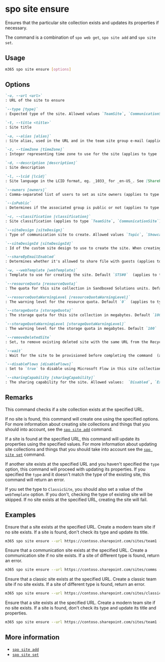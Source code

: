 
# spo site ensure

Ensures that the particular site collection exists and updates its properties if necessary.

The command is a combination of `spo web get`, `spo site add` and `spo site set`.

## Usage

```sh
m365 spo site ensure [options]
```

## Options

```md defintion-list
`-u, --url <url>`
: URL of the site to ensure

`--type [type]`
: Expected type of the site. Allowed values `TeamSite`, `CommunicationSite`, `ClassicSite`. If not specified, will not check the type of the site if one exists at the specified URL.

`-t, --title <title>`
: Site title

`-a, --alias [alias]`
: Site alias, used in the URL and in the team site group e-mail (applies to type `TeamSite`)

`-z, --timeZone [timeZone]`
: Integer representing time zone to use for the site (applies to type `ClassicSite`)

`-d, --description [description]`
: Site description

`-l, --lcid [lcid]`
: Site language in the LCID format, eg. _1033_ for _en-US_. See [SharePoint documentation](https://support.microsoft.com/en-us/office/languages-supported-by-sharepoint-dfbf3652-2902-4809-be21-9080b6512fff) for the list of supported languages

`--owners [owners]`
: Comma-separated list of users to set as site owners (applies to type TeamSite, ClassicSite)

`--isPublic`
: Determines if the associated group is public or not (applies to type `TeamSite`)

`-c, --classification [classification]`
: Site classification (applies to type `TeamSite`, `CommunicationSite`)

`--siteDesign [siteDesign]`
: Type of communication site to create. Allowed values `Topic`, `Showcase`, `Blank`, default `Topic`. Used only for creating site when one doesn't exist.

`--siteDesignId [siteDesignId]`
: Id of the custom site design to use to create the site. When creating a communication site, specify either `siteDesign` or `siteDesignId` (applies to type `CommunicationSite`)

`--shareByEmailEnabled`
: Determines whether it's allowed to share file with guests (applies to type `CommunicationSite`)

`-w, --webTemplate [webTemplate]`
: Template to use for creating the site. Default `STS#0`  (applies to type `ClassicSite`)

`--resourceQuota [resourceQuota]`
: The quota for this site collection in Sandboxed Solutions units. Default `0`  (applies to type `ClassicSite`)

`--resourceQuotaWarningLevel [resourceQuotaWarningLevel]`
: The warning level for the resource quota. Default `0`  (applies to type `ClassicSite`)

`--storageQuota [storageQuota]`
: The storage quota for this site collection in megabytes. Default `100`  (applies to type `ClassicSite`)

`--storageQuotaWarningLevel [storageQuotaWarningLevel]`
: The warning level for the storage quota in megabytes. Default `100`  (applies to type `ClassicSite`)

`--removeDeletedSite`
: Set, to remove existing deleted site with the same URL from the Recycle Bin  (applies to type `ClassicSite`)

`--wait`
: Wait for the site to be provisioned before completing the command  (applies to type `ClassicSite`)

`--disableFlows [disableFlows]`
: Set to `true` to disable using Microsoft Flow in this site collection

`--sharingCapability [sharingCapability]`
: The sharing capability for the site. Allowed values:  `Disabled`, `ExternalUserSharingOnly`, `ExternalUserAndGuestSharing`, `ExistingExternalUserSharingOnly`.
```

<Global />

## Remarks

This command checks if a site collection exists at the specified URL.

If no site is found, this command will create one using the specified options. For more information about creating site collections and things that you should into account, see the [`spo site add`](./site-add.mdx) command.

If a site is found at the specified URL, this command will update its properties using the specified values. For more information about updating site collections and things that you should take into account see the [`spo site set`](./site-set.mdx) command.

If another site exists at the specified URL and you haven't specified the `type` option, this command will proceed with updating its properties. If you specified the `type` and it doesn't match the type of the existing site, this command will return an error.

If you set the type to `ClassicSite`, you should also set a value of the `webTemplate` option. If you don't, checking the type of existing site will be skipped. If no site exists at the specified URL, creating the site will fail.

## Examples

Ensure that a site exists at the specified URL. Create a modern team site if no site exists. If a site is found, don't check its type and update its title.

```sh
m365 spo site ensure --url https://contoso.sharepoint.com/sites/team1 --alias team1 --title "Team 1"
```

Ensure that a communication site exists at the specified URL. Create a communication site if no site exists. If a site of different type is found, return an error.

```sh
m365 spo site ensure --url https://contoso.sharepoint.com/sites/comms --title Comms --type CommunicationSite
```

Ensure that a classic site exists at the specified URL. Create a classic team site if no site exists. If a site of different type is found, return an error.

```sh
m365 spo site ensure --url https://contoso.sharepoint.com/sites/classic --title Classic --type ClassicSite
```

Ensure that a site exists at the specified URL. Create a modern team site if no site exists. If a site is found, don't check its type and update its title and properties.

```sh
m365 spo site ensure --url https://contoso.sharepoint.com/sites/team1 --alias team1 --title "Team 1" --isPublic --shareByEmailEnabled
```

## More information

- [`spo site add`](./site-add.mdx)
- [`spo site set`](./site-set.mdx)
